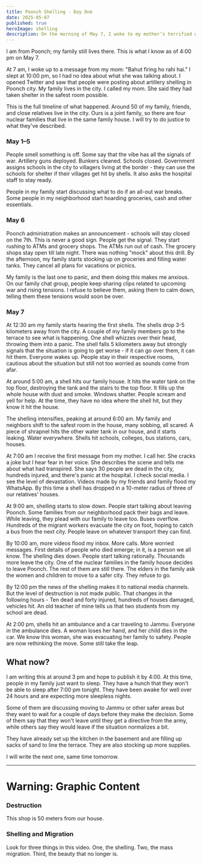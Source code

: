 ```yaml
---
title: Poonch Shelling - Day One
date: 2025-05-07
published: true
heroImage: shelling
description: On the morning of May 7, I woke to my mother’s terrified warning as artillery shells tore through Poonch—this is my unfiltered account of how our joint family scrambled for safety at dawn.
---
```



I am from Poonch; my family still lives there. This is what I know as of 4:00 pm on May 7.

At 7 am, I woke up to a message from my mom: "Bahut firing ho rahi hai." I slept at 10:00 pm, so I had no idea about what she was talking about. I opened Twitter and saw that people were posting about artillery shelling in Poonch city. My family lives in the city. I called my mom. She said they had taken shelter in the safest room possible.

This is the full timeline of what happened. Around 50 of my family, friends, and close relatives live in the city. Ours is a joint family, so there are four nuclear families that live in the same family house. I will try to do justice to what they've described.

### May 1–5

People smell something is off. Some say that the vibe has all the signals of war. Artillery guns deployed. Bunkers cleaned. Schools closed. Government assigns schools in the city to villagers living at the border - they can use the schools for shelter if their villages get hit by shells. It also asks the hospital staff to stay ready.

People in my family start discussing what to do if an all-out war breaks. Some people in my neighborhood start hoarding groceries, cash and other essentials.

### May 6

Poonch administration makes an announcement - schools will stay closed on the 7th. This is never a good sign. People get the signal. They start rushing to ATMs and grocery shops. The ATMs run out of cash. The grocery shops stay open till late night. There was nothing "mock" about this drill. By the afternoon, my family starts stocking up on groceries and filling water tanks. They cancel all plans for vacations or picnics.

My family is the last one to panic, and them doing this makes me anxious. On our family chat group, people keep sharing clips related to upcoming war and rising tensions. I refuse to believe them, asking them to calm down, telling them these tensions would soon be over.

### May 7

At 12:30 am my family starts hearing the first shells. The shells drop 3-5 kilometers away from the city. A couple of my family members go to the terrace to see what is happening. One shell whizzes over their head, throwing them into a panic. The shell falls 5 kilometers away but strongly signals that the situation is going to get worse - if it can go over them, it can hit them. Everyone wakes up. People stay in their respective rooms, cautious about the situation but still not too worried as sounds come from afar.

At around 5:00 am, a shell hits our family house. It hits the water tank on the top floor, destroying the tank and the stairs to the top floor. It fills up the whole house with dust and smoke. Windows shatter. People scream and yell for help. At the time, they have no idea where the shell hit, but they know it hit the house.

The shelling intensifies, peaking at around 6:00 am. My family and neighbors shift to the safest room in the house, many sobbing, all scared. A piece of shrapnel hits the other water tank in our house, and it starts leaking. Water everywhere. Shells hit schools, colleges, bus stations, cars, houses.

At 7:00 am I receive the first message from my mother. I call her. She cracks a joke but I hear fear in her voice. She describes the scene and tells me about what had transpired. She says 30 people are dead in the city, hundreds injured, and there's panic at the hospital. I check social media. I see the level of devastation. Videos made by my friends and family flood my WhatsApp. By this time a shell has dropped in a 10-meter radius of three of our relatives' houses.

At 9:00 am, shelling starts to slow down. People start talking about leaving Poonch. Some families from our neighborhood pack their bags and leave. While leaving, they plead with our family to leave too. Buses overflow. Hundreds of the migrant workers evacuate the city on foot, hoping to catch a bus from the next city. People leave on whatever transport they can find.

By 10:00 am, more videos flood my inbox. More calls. More worried messages. First details of people who died emerge; in it, is a person we all know. The shelling dies down. People start talking rationally. Thousands more leave the city. One of the nuclear families in the family house decides to leave Poonch. The rest of them are still there. The elders in the family ask the women and children to move to a safer city. They refuse to go.

By 12:00 pm the news of the shelling makes it to national media channels. But the level of destruction is not made public. That changes in the following hours - Ten dead and forty injured, hundreds of houses damaged, vehicles hit. An old teacher of mine tells us that two students from my school are dead.

At 2:00 pm, shells hit an ambulance and a car traveling to Jammu. Everyone in the ambulance dies. A woman loses her hand, and her child dies in the car. We know this woman, she was evacuating her family to safety. People are now rethinking the move. Some still take the leap.

## What now?

I am writing this at around 3 pm and hope to publish it by 4:00. At this time, people in my family just want to sleep. They have a hunch that they won't be able to sleep after 7:00 pm tonight. They have been awake for well over 24 hours and are expecting more sleepless nights.

Some of them are discussing moving to Jammu or other safer areas but they want to wait for a couple of days before they make the decision. Some of them say that they won't leave until they get a directive from the army, while others say they would leave if the situation normalizes a bit.

They have already set up the kitchen in the basement and are filling up sacks of sand to line the terrace. They are also stocking up more supplies.

I will write the next one, same time tomorrow.

---

# Warning: Graphic Content

### Destruction

This shop is 50 meters from our house.

<FacebookEmbed
  url="https://www.facebook.com/photo/?fbid=1129118072575449&set=pcb.1129118332575423"
  className="aspect-auto py-2"
/>

### Shelling and Migration

Look for three things in this video. One, the shelling. Two, the mass migration. Third, the beauty that no longer is.

<Youtube
  href="https://www.youtube.com/watch?v=hQ9SdsoQWzI&t=22s"
  className="aspect-auto"
/>
